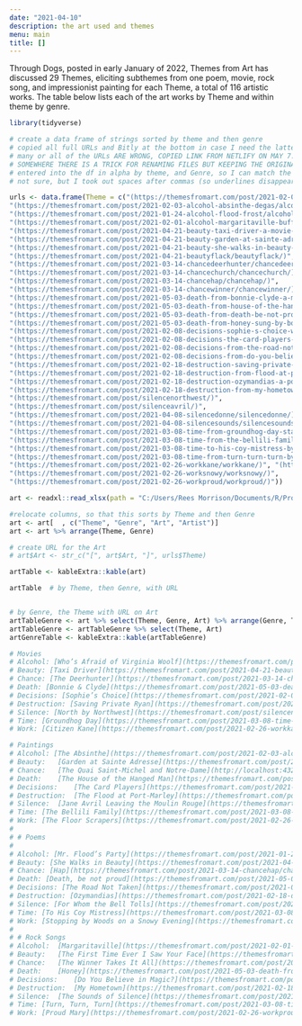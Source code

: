 ```yaml
---
date: "2021-04-10"
description: the art used and themes
menu: main
title: []
---
```


Through Dogs, posted in early January of 2022, Themes from Art has discussed 29 Themes, eliciting subthemes from one poem, movie, rock song, and impressionist painting for each Theme, a total of 116 artistic works.  The table below lists each of the art works by Theme and within theme by genre.

```r
library(tidyverse)

```


```r
# create a data frame of strings sorted by theme and then genre
# copied all full URLs and Bitly at the bottom in case I need the latter, then removed them
# many or all of the URLs ARE WRONG, COPIED LINK FROM NETLIFY ON MAY 7. Ok if they have /name at end
# SOMEWHERE THERE IS A TRICK FOR RENAMING FILES BUT KEEPING THE ORIGINAL URL NAME
# entered into the df in alpha by theme, and Genre, so I can match the arrange of Theme, Genre
# not sure, but I took out spaces after commas (so underlines disappeared)

urls <- data.frame(Theme = c("(https://themesfromart.com/post/2021-02-03-alcohol-woolf-nichols/alcoholwoolfnichols/)",
"(https://themesfromart.com/post/2021-02-03-alcohol-absinthe-degas/alcoholabsinthedegas/)", 
"(https://themesfromart.com/post/2021-01-24-alcohol-flood-frost/alcohol/)",
"(https://themesfromart.com/post/2021-02-01-alcohol-margaritaville-buffet/alcoholmargarita/)",
"(https://themesfromart.com/post/2021-04-21-beauty-taxi-driver-a-movie-with-robert-de-niro-and-cybill-shepherd/beautytaxi/)",
"(https://themesfromart.com/post/2021-04-21-beauty-garden-at-sainte-adresse-from-a-painting-by-claude-monet/beautystadress/)",
"(https://themesfromart.com/post/2021-04-21-beauty-she-walks-in-beauty-a-poem-by-lord-byron/beautybyron/)", 
"(https://themesfromart.com/post/2021-04-21-beautyflack/beautyflack/)",
"(https://themesfromart.com/post/2021-03-14-chancedeerhunter/chancedeer/)",
"(https://themesfromart.com/post/2021-03-14-chancechurch/chancechurch/)",
"(https://themesfromart.com/post/2021-03-14-chancehap/chancehap/)",
"(https://themesfromart.com/post/2021-03-14-chancewinner/chancewinner/)", 
"(https://themesfromart.com/post/2021-05-03-death-from-bonnie-clyde-a-movie-starring-warren-beatty-and-faye-dunaway/deathbonnie/)",
"(https://themesfromart.com/post/2021-05-03-death-from-house-of-the-hanged-man-a-painting-by-paul-cezanne/deathhanged/)",
"(https://themesfromart.com/post/2021-05-03-death-from-death-be-not-proud-a-poem-by-john-donne/deathdonne/)",
"(https://themesfromart.com/post/2021-05-03-death-from-honey-sung-by-bobby-goldsboro/deathhoney/)",
"(https://themesfromart.com/post/2021-02-08-decisions-sophie-s-choice-with-meryl-streep/decisionssophies/)", 
"(https://themesfromart.com/post/2021-02-08-decisions-the-card-players-a-painting-by-paul-cezanne/decisionscardplayerscezanne/)",
"(https://themesfromart.com/post/2021-02-08-decisions-from-the-road-not-taken-a-poem-by-robert-frost/decisionsroadfrost/)",
"(https://themesfromart.com/post/2021-02-08-decisions-from-do-you-believe-in-magic-a-song-by-the-lovin-spoonful/decisionsmagicspoonful/)",
"(https://themesfromart.com/post/2021-02-18-destruction-saving-private-ryan-a-movie-by-steven-spielberg/destructionsaving/)",
"(https://themesfromart.com/post/2021-02-18-destruction-from-flood-at-port-marly-a-painting-by-alfred-sisley/destructionflood/)",
"(https://themesfromart.com/post/2021-02-18-destruction-ozymandias-a-poem-by-percy-bysshe-shelley/destructoz/)",
"(https://themesfromart.com/post/2021-02-18-destruction-from-my-hometown-a-rock-ballad-by-bruce-springsteen/destructhometown/)",
"(https://themesfromart.com/post/silencenorthwest/)",
"(https://themesfromart.com/post/silenceavril/)",
"(https://themesfromart.com/post/2021-04-08-silencedonne/silencedonne/)",
"(https://themesfromart.com/post/2021-04-08-silencesounds/silencesounds/)",
"(https://themesfromart.com/post/2021-03-08-time-from-groundhog-day-starring-bill-murray/timegroundhog/)",
"(https://themesfromart.com/post/2021-03-08-time-from-the-bellili-family-by-edgar-degas/timebellili/)",
"(https://themesfromart.com/post/2021-03-08-time-to-his-coy-mistress-by-andrew-marvell/timecoy/)",
"(https://themesfromart.com/post/2021-03-08-time-from-turn-turn-turn-by-the-byrds/timeturnturn/)",
"(https://themesfromart.com/post/2021-02-26-workkane/workkane/)", "(https://themesfromart.com/post/2021-02-26-workscrapers/workscrapers/)",
"(https://themesfromart.com/post/2021-02-26-worksnowy/worksnowy/)",
"(https://themesfromart.com/post/2021-02-26-workproud/workproud/)"))

art <- readxl::read_xlsx(path = "C:/Users/Rees Morrison/Documents/R/Projects/CLIENTS/Themes/Art and Artists.xlsx")

#relocate columns, so that this sorts by Theme and then Genre
art <- art[  , c("Theme", "Genre", "Art", "Artist")]
art <- art %>% arrange(Theme, Genre)

# create URL for the Art 
# art$Art <- str_c("[", art$Art, "]", urls$Theme)

artTable <- kableExtra::kable(art) 

artTable  # by Theme, then Genre, with URL


# by Genre, the Theme with URL on Art
artTableGenre <- art %>% select(Theme, Genre, Art) %>% arrange(Genre, Theme)
artTableGenre <- artTableGenre %>% select(Theme, Art) 
artGenreTable <- kableExtra::kable(artTableGenre)

# Movies
# Alcohol: [Who’s Afraid of Virginia Woolf](https://themesfromart.com/post/2021-02-03-alcohol-woolf-nichols/alcoholwoolfnichols/)
# Beauty: [Taxi Driver](https://themesfromart.com/post/2021-04-21-beauty-taxi-driver-a-movie-with-robert-de-niro-and-cybill-shepherd/beautytaxi/)
# Chance: [The Deerhunter](https://themesfromart.com/post/2021-03-14-chancewinner/chancewinner/)
# Death: [Bonnie & Clyde](https://themesfromart.com/post/2021-05-03-death-from-bonnie-clyde-a-movie-starring-warren-beatty-and-faye-dunaway/deathbonnie/)
# Decisions: [Sophie’s Choice](https://themesfromart.com/post/2021-02-08-decisions-sophie-s-choice-with-meryl-streep/decisionssophies/)
# Destruction: [Saving Private Ryan](https://themesfromart.com/post/2021-02-18-destruction-saving-private-ryan-a-movie-by-steven-spielberg/destructionsaving/)
# Silence: [North by Northwest](https://themesfromart.com/post/silencenorthwest/)
# Time: [Groundhog Day](https://themesfromart.com/post/2021-03-08-time-from-groundhog-day-starring-bill-murray/timegroundhog/)
# Work: [Citizen Kane](https://themesfromart.com/post/2021-02-26-workkane/workkane/)

# Paintings
# Alcohol: [The Absinthe](https://themesfromart.com/post/2021-02-03-alcohol-absinthe-degas/alcoholabsinthedegas/)
# Beauty:	[Garden at Sainte Adresse](https://themesfromart.com/post/2021-04-21-beauty-garden-at-sainte-adresse-from-a-painting-by-claude-monet/beautystadress/)
# Chance:	[The Quai Saint-Michel and Notre-Dame](http://localhost:4321/post/2021-03-14-chancechurch/chancechurch/)
# Death:	[The House of the Hanged Man](https://themesfromart.com/post/2021-05-03-death-from-house-of-the-hanged-man-a-painting-by-paul-cezanne/deathhanged/)
# Decisions:	[The Card Players](https://themesfromart.com/post/2021-02-08-decisions-the-card-players-a-painting-by-paul-cezanne/decisionscardplayerscezanne/)
# Destruction:	[The Flood at Port-Marley](https://themesfromart.com/post/2021-02-18-destruction-from-flood-at-port-marly-a-painting-by-alfred-sisley/destructionflood/)
# Silence:	[Jane Avril Leaving the Moulin Rouge](https://themesfromart.com/post/silenceavril/)
# Time:	[The Bellili Family](https://themesfromart.com/post/2021-03-08-time-from-the-bellili-family-by-edgar-degas/timebellili/)
# Work:	[The Floor Scrapers](https://themesfromart.com/post/2021-02-26-workscrapers/workscrapers/)
#                                
# # Poems
# 
# Alcohol: [Mr. Flood’s Party](https://themesfromart.com/post/2021-01-24-alcohol-flood-frost/alcohol/)
# Beauty: [She Walks in Beauty](https://themesfromart.com/post/2021-04-21-beauty-she-walks-in-beauty-a-poem-by-lord-byron/beautybyron/)
# Chance: [Hap](https://themesfromart.com/post/2021-03-14-chancehap/chancehap/)
# Death: [Death, be not proud](https://themesfromart.com/post/2021-05-03-death-from-death-be-not-proud-a-poem-by-john-donne/deathdonne/)
# Decisions: [The Road Not Taken](https://themesfromart.com/post/2021-02-08-decisions-from-the-road-not-taken-a-poem-by-robert-frost/decisionsroadfrost/)
# Destruction: [Ozymandias](https://themesfromart.com/post/2021-02-18-destruction-ozymandias-a-poem-by-percy-bysshe-shelley/destructoz/)
# Silence: [For Whom the Bell Tolls](https://themesfromart.com/post/2021-04-08-silencedonne/silencedonne/)
# Time: [To His Coy Mistress](https://themesfromart.com/post/2021-03-08-time-to-his-coy-mistress-by-andrew-marvell/timecoy/)
# Work: [Stopping by Woods on a Snowy Evening](https://themesfromart.com/post/2021-02-26-worksnowy/worksnowy/)
# 
# # Rock Songs
# Alcohol:	[Margaritaville](https://themesfromart.com/post/2021-02-01-alcohol-margaritaville-buffet/alcoholmargarita/)
# Beauty:	[The First Time Ever I Saw Your Face](https://themesfromart.com/post/2021-04-21-beautyflack/beautyflack/)
# Chance:	[The Winner Takes It All](https://themesfromart.com/post/2021-03-14-chancechurch/chancechurch/)
# Death:	[Honey](https://themesfromart.com/post/2021-05-03-death-from-honey-sung-by-bobby-goldsboro/deathhoney/)
# Decisions:	[Do You Believe in Magic?](https://themesfromart.com/post/2021-02-08-decisions-from-do-you-believe-in-magic-a-song-by-the-lovin-spoonful/decisionsmagicspoonful/)
# Destruction:	[My Hometown](https://themesfromart.com/post/2021-02-18-destruction-from-my-hometown-a-rock-ballad-by-bruce-springsteen/destructhometown/)
# Silence:	[The Sounds of Silence](https://themesfromart.com/post/2021-04-08-silencesounds/silencesounds/)
# Time:	[Turn, Turn, Turn](https://themesfromart.com/post/2021-03-08-time-from-turn-turn-turn-by-the-byrds/timeturnturn/)
# Work:	[Proud Mary](https://themesfromart.com/post/2021-02-26-workproud/workproud/)

```

<!-- urls <- data.frame(Theme = c("(https://themesfromart.com/post/2021-02-03-alcohol-woolf-nichols/) -->
<!-- (https://themesfromart.com/post/2021-02-03-alcohol-absinthe-degas/ -->
<!-- (https://themesfromart.com/post/2021-01-24-alcohol-flood-frost/alcoholfloodindex/ -->
<!-- (https://themesfromart.com/post/2021-02-01-alcohol-margaritaville-buffet/ -->

<!-- (https://themesfromart.com/post/2021-02-03-alcohol-wide-view/ -->

<!-- ## Decisions -->
<!-- (https://themesfromart.com/post/2021-02-08-decisions-sophie-s-choice-with-meryl-streep/decisionssophies/  http://bit.ly/3v4iDqj -->
<!-- (https://themesfromart.com/post/2021-02-08-decisions-the-card-players-a-painting-by-paul-cezanne/decisionscardplayerscezanne/  http://bit.ly/38mqdCV -->
<!-- (https://themesfromart.com/post/2021-02-08-decisions-from-the-road-not-taken-a-poem-by-robert-frost/decisionsroadfrost/  http://bit.ly/3ekY031 -->
<!-- (https://themesfromart.com/post/2021-02-08-decisions-from-do-you-believe-in-magic-a-song-by-the-lovin-spoonful/decisionsmagicspoonful/  http://bit.ly/2OyvcJP -->
<!-- (https://themesfromart.com/post/2021-02-10-decisions-a-wider-angle-view/decisionswiderangle/ -->


<!-- ## Destruction put up Feb. 18, 2021 -->
<!-- (https://themesfromart.com/post/2021-02-18-destruction-saving-private-ryan-a-movie-by-steven-spielberg/destructionsaving/    http://bit.ly/38l5uzq -->
<!-- (https://themesfromart.com/post/2021-02-18-destruction-from-flood-at-port-marly-a-painting-by-alfred-sisley/destructionflood/  http://bit.ly/3t2LjhM -->
<!-- (https://themesfromart.com/post/2021-02-18-destruction-ozymandias-a-poem-by-percy-bysshe-shelley/destructoz/     http://bit.ly/30nAOcr -->
<!-- (https://themesfromart.com/post/2021-02-18-destruction-from-my-hometown-a-rock-ballad-by-bruce-springsteen/destructhometown/   http://bit.ly/3kUpga5 -->

<!-- (https://themesfromart.com/post/2021-02-18-destruction-a-wider-angle/destructionwide/ -->


<!-- ## Work put up Feb. 28, 2021 -->
<!-- (https://themesfromart.com/post/2021-02-26-workkane/workkane/   http://bit.ly/3rrEaXG -->
<!-- (https://themesfromart.com/post/2021-02-26-workscrapers/workscrapers/  http://bit.ly/30qjsLT -->
<!-- (https://themesfromart.com/post/2021-02-26-worksnowy/worksnowy/      http://bit.ly/30qi0tc -->
<!-- (https://themesfromart.com/post/2021-02-26-workproud/workproud/    http://bit.ly/3elYC8K -->

<!-- (https://themesfromart.com/post/2021-02-26-workadditional/workperspective/ -->

<!-- # Time put up March 9 but finished on March 11 with URLs   BITLYs are wrong -->
<!-- (https://themesfromart.com/post/2021-03-08-time-from-groundhog-day-starring-bill-murray/timegroundhog/ -->
<!--     http://bit.ly/2OGjCfq -->
<!-- (https://themesfromart.com/post/2021-03-08-time-from-the-bellili-family-by-edgar-degas/timebellili/   http://bit.ly/38qQZdn     -->
<!-- (https://themesfromart.com/post/2021-03-08-time-to-his-coy-mistress-by-andrew-marvell/timecoy/  http://bit.ly/3rDgShS -->
<!-- (https://themesfromart.com/post/2021-03-08-time-from-turn-turn-turn-by-the-byrds/timeturnturn/  http://bit.ly/3v3zhq9 -->

<!-- (https://themesfromart.com/post/2021-03-09-time-additional/timeadditional/   http://bit.ly/30p2yxi -->

<!-- ## Chance put up 3/20-22 -->
<!-- (https://themesfromart.com/post/2021-03-14-chancedeerhunter/chancedeer/ (https://bit.ly/2O9QXje -->
<!-- (https://themesfromart.com/post/2021-03-14-chancechurch/chancechurch/    (https://bit.ly/2PHUghU -->
<!-- (https://themesfromart.com/post/2021-03-14-chancehap/chancehap/  (https://bit.ly/39t2m5f -->
<!-- (https://themesfromart.com/post/2021-03-14-chancewinner/chancewinner/  (https://bit.ly/3cCGVAu -->

<!-- (https://themesfromart.com/post/2021-03-14-chanceadditional/chanceaddl/   (https://bit.ly/3sCJTKW -->

<!-- ## Silence -->
<!-- (https://themesfromart.com/post/silencenorthwest/  (https://bit.ly/31UeUyl -->
<!-- (https://themesfromart.com/post/silenceavril/    (https://bit.ly/2Q2vxVM -->
<!-- (https://themesfromart.com/post/2021-04-08-silencedonne/silencedonne/  (https://bit.ly/3fRk4mT -->
<!-- (https://themesfromart.com/post/2021-04-08-silencesounds/silencesounds/ (https://bit.ly/31V92oz -->

<!-- (https://themesfromart.com/post/2021-03-14-chanceadditional/chanceaddl/ (https://bit.ly/3dHVK4g -->

<!-- ## Beauty -->
<!-- (https://themesfromart.com/post/2021-04-21-beauty-garden-at-sainte-adresse-from-a-painting-by-claude-monet/beautysainteadress/  (https://bit.ly/3dDvI3g -->
<!-- (https://themesfromart.com/post/2021-04-21-beauty-taxi-driver-a-movie-with-robert-de-niro-and-cybill-shepherd/beautytaxi/       (https://bit.ly/3er5yzI -->
<!-- (https://themesfromart.com/post/2021-04-21-beauty-she-walks-in-beauty-a-poem-by-lord-byron/beautybyron/ (https://bit.ly/3sB967G -->
<!-- (https://themesfromart.com/post/2021-04-21-beautyflack/beautyflack/  (https://bit.ly/3sB967G -->
<!-- (https://themesfromart.com/post/2021-04-21-beauty-additional-subthemes/beautyaddl/  (https://bit.ly/2QpiEp9 -->

<!-- ## Death -->
<!-- (https://themesfromart.com/post/2021-05-03-death-from-bonnie-clyde-a-movie-starring-warren-beatty-and-faye-dunaway/deathbonnie/  (https://bit.ly/3vEXLW3 -->
<!-- (https://themesfromart.com/post/2021-05-03-death-from-house-of-the-hanged-man-a-painting-by-paul-cezanne/deathhanged/  (https://bit.ly/2QQD62s -->
<!-- (https://themesfromart.com/post/2021-05-03-death-from-death-be-not-proud-a-poem-by-john-donne/deathdonne/ (https://bit.ly/3xEen1Y -->
<!-- (https://themesfromart.com/post/2021-05-03-death-from-honey-sung-by-bobby-goldsboro/deathhoney/ (https://bit.ly/2Sf7Pqj -->

<!-- "(https://themesfromart.com/post/2021-03-14-chancewinner/chancewinner/  https://bit.ly/3cCGVAu -->
<!-- "(https://themesfromart.com/post/2021-03-14-chancehap/chancehap/  https://bit.ly/39t2m5f -->
<!-- "(https://themesfromart.com/post/2021-03-14-chancedeerhunter/chancedeer/ https://bit.ly/2O9QXje -->
<!-- "(https://themesfromart.com/post/2021-03-14-chancechurch/chancechurch/    https://bit.ly/2PHUghU -->
<!-- "(https://themesfromart.com/post/2021-03-14-chanceadditional/chanceaddl/   https://bit.ly/3sCJTKW -->

<!-- # collected additional posts, not in proper format for strings -->
<!-- # (https://themesfromart.com/post/2021-02-03-alcohol-wide-view/ -->
<!-- # (https://themesfromart.com/post/2021-02-10-decisions-a-wider-angle-view/decisionswiderangle/ -->
<!-- # (https://themesfromart.com/post/2021-02-18-destruction-a-wider-angle/destructionwide/ -->
<!-- # (https://themesfromart.com/post/2021-03-09-time-additional/timeadditional/   http://bit.ly/30p2yxi -->
<!-- # (https://themesfromart.com/post/2021-03-14-chanceadditional/chanceaddl/ (https://bit.ly/3dHVK4g -->
<!-- # (https://themesfromart.com/post/2021-04-21-beauty-additional-subthemes/beautyaddl/  (https://bit.ly/2QpiEp9 -->
<!-- # (https://themesfromart.com/post/2021-05-03-death-additional/deathaddl/ -->
<!-- (https://themesfromart.com/post/2021-05-03-death-additional/deathaddl/ -->

